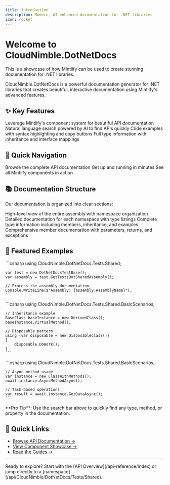 ```yaml
---
title: Introduction
description: Modern, AI-enhanced documentation for .NET libraries
icon: rocket
---
```


# Welcome to CloudNimble.DotNetDocs

<Note>
  This is a showcase of how Mintlify can be used to create stunning documentation for .NET libraries.
</Note>

CloudNimble.DotNetDocs is a powerful documentation generator for .NET libraries that creates beautiful, interactive documentation using Mintlify's advanced features.

## ✨ Key Features

<CardGroup cols={2}>
  <Card 
    title="Rich Components" 
    icon="layer-group"
    href="/components/overview"
  >
    Leverage Mintlify's component system for beautiful API documentation
  </Card>
  <Card 
    title="AI-Enhanced Search" 
    icon="magnifying-glass"
    href="#"
  >
    Natural language search powered by AI to find APIs quickly
  </Card>
  <Card 
    title="Interactive Examples" 
    icon="code"
    href="/components/code-groups-demo"
  >
    Code examples with syntax highlighting and copy buttons
  </Card>
  <Card 
    title="Type Safety" 
    icon="shield-check"
    href="/api-reference/CloudNimble/DotNetDocs/Tests/Shared"
  >
    Full type information with inheritance and interface mappings
  </Card>
</CardGroup>

## 🚀 Quick Navigation

<CardGroup cols={3}>
  <Card 
    title="API Reference" 
    icon="book"
    href="/api-reference/index"
    color="#7c3aed"
  >
    Browse the complete API documentation
  </Card>
  <Card 
    title="Getting Started" 
    icon="play"
    href="/quickstart"
    color="#10b981"
  >
    Get up and running in minutes
  </Card>
  <Card 
    title="Component Demo" 
    icon="shapes"
    href="/components/overview"
    color="#f59e0b"
  >
    See all Mintlify components in action
  </Card>
</CardGroup>

## 📚 Documentation Structure

Our documentation is organized into clear sections:

<Steps>
  <Step title="Assembly Overview">
    High-level view of the entire assembly with namespace organization
  </Step>
  <Step title="Namespace Documentation">
    Detailed documentation for each namespace with type listings
  </Step>
  <Step title="Type Documentation">
    Complete type information including members, inheritance, and examples
  </Step>
  <Step title="Member Details">
    Comprehensive member documentation with parameters, returns, and exceptions
  </Step>
</Steps>

## 🎯 Featured Examples

<Tabs>
  <Tab title="Basic Usage">
    ```csharp
    using CloudNimble.DotNetDocs.Tests.Shared;

    var test = new DotNetDocsTestBase();
    var assembly = test.GetTestsDotSharedAssembly();
    
    // Process the assembly documentation
    Console.WriteLine($"Assembly: {assembly.AssemblyName}");
    ```
  </Tab>
  <Tab title="Advanced Scenarios">
    ```csharp
    using CloudNimble.DotNetDocs.Tests.Shared.BasicScenarios;

    // Inheritance example
    BaseClass baseInstance = new DerivedClass();
    baseInstance.VirtualMethod();
    
    // Disposable pattern
    using (var disposable = new DisposableClass())
    {
        disposable.DoWork();
    }
    ```
  </Tab>
  <Tab title="Async Patterns">
    ```csharp
    using CloudNimble.DotNetDocs.Tests.Shared.BasicScenarios;

    // Async method usage
    var instance = new ClassWithMethods();
    await instance.AsyncMethodAsync();
    
    // Task-based operations
    var result = await instance.GetDataAsync();
    ```
  </Tab>
</Tabs>

<Info>
  **Pro Tip**: Use the search bar above to quickly find any type, method, or property in the documentation.
</Info>

## 🔗 Quick Links

- [Browse API Documentation →](/api/index)
- [View Component Showcase →](/components/overview)
- [Read the Guides →](/guides/getting-started)

---

<Check>
  Ready to explore? Start with the [API Overview](/api-reference/index) or jump directly to a [namespace](/api/CloudNimble/DotNetDocs/Tests/Shared).
</Check>